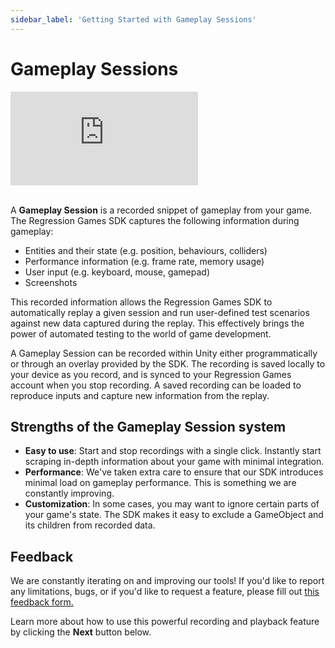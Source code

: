 ```yaml
---
sidebar_label: 'Getting Started with Gameplay Sessions'
---
```


# Gameplay Sessions

<div style={{position: "relative", paddingBottom: "50.40485829959515%", height: 0}}><iframe src="https://www.loom.com/embed/e3220a1c6aa849f6801d8a7aa769c4f9?sid=5c454eed-d69c-4b81-ac52-689aed01f0bc" frameborder="0" webkitallowfullscreen mozallowfullscreen allowfullscreen style={{position: "absolute", top: 0, left: 0, width: "100%", height: "100%"}}></iframe></div>

<br />

A **Gameplay Session** is a recorded snippet of gameplay from your game.
The Regression Games SDK captures the following information during gameplay:

- Entities and their state (e.g. position, behaviours, colliders)
- Performance information (e.g. frame rate, memory usage)
- User input (e.g. keyboard, mouse, gamepad)
- Screenshots

This recorded information allows the Regression Games SDK to automatically replay a given session
and run user-defined test scenarios against new data captured during the replay.
This effectively brings the power of automated testing to the world of game development.

A Gameplay Session can be recorded within Unity either programmatically or through an overlay provided by the SDK.
The recording is saved locally to your device as you record, and is synced to your Regression Games account when you stop recording.
A saved recording can be loaded to reproduce inputs and capture new information from the replay.

## Strengths of the Gameplay Session system

- **Easy to use**: Start and stop recordings with a single click. Instantly start scraping in-depth information about your game
  with minimal integration.
- **Performance**: We've taken extra care to ensure that our SDK introduces minimal load on gameplay performance.
  This is something we are constantly improving.
- **Customization**: In some cases, you may want to ignore certain parts of your game's state. The SDK makes it easy
  to exclude a GameObject and its children from recorded data.

## Feedback

We are constantly iterating on and improving our tools!
If you'd like to report any limitations, bugs, or if you'd like to request a feature,
please fill out [this feedback form.](https://d7y6yysps34.typeform.com/to/MYieIsHV)

Learn more about how to use this powerful recording and playback feature by clicking the **Next** button below.
